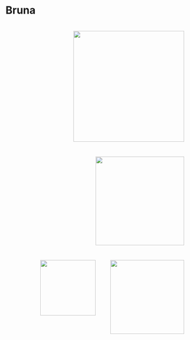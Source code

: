 <br>
<br>

<h1>Bruna</h1>

<img src="Images/Bruna_1.png" alt="" align="right" height=300 width=300 hspace=20 vspace=20 class="visible-lg">
<img src="Images/Bruna_1.png" alt="" align="right" height=240 width=240 hspace=20 vspace=20 class="visible-md">
<img src="Images/Bruna_1.png" alt="" align="right" height=200 width=200 hspace=20 vspace=20 class="visible-sm">
<img src="Images/Bruna_1.png" alt="" align="right" height=150 width=150 hspace=20 vspace=20 class="visible-xs">